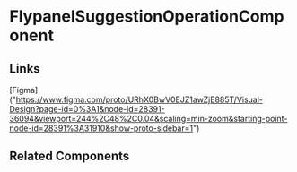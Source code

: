 <!-- flypanel-suggestion-operation.stories.mdx -->


<Meta title="QTD Components/evaluation/task-list-review/task-review/flypanel-suggestion-operation/README" component={FlypanelSuggestionOperationComponent} />

# FlypanelSuggestionOperationComponent

<ArgsTable of={FlypanelSuggestionOperationComponent} />

## Links

[Figma] ("https://www.figma.com/proto/URhX0BwV0EJZ1awZjE885T/Visual-Design?page-id=0%3A1&node-id=28391-36094&viewport=244%2C48%2C0.04&scaling=min-zoom&starting-point-node-id=28391%3A31910&show-proto-sidebar=1")

## Related Components
